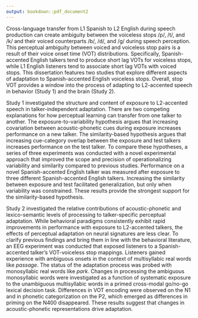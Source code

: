 ```yaml
---
output: bookdown::pdf_document2
---
```


Cross-language transfer from L1 Spanish to L2 English during speech production can create ambiguity between the voiceless stops /p/, /t/, and /k/ and their voiced counterparts /b/, /d/, and /g/ during speech perception.
This perceptual ambiguity between voiced and voiceless stop pairs is a result of their voice onset time (VOT) distributions.
Specifically, Spanish-accented English talkers tend to produce short lag VOTs for voiceless stops, while L1 English listeners tend to associate short lag VOTs with voiced stops.
This dissertation features two studies that explore different aspects of adaptation to Spanish-accented English voiceless stops.
Overall, stop VOT provides a window into the process of adapting to L2-accented speech in behavior (Study 1) and the brain (Study 2).

Study 1 investigated the structure and content of exposure to L2-accented speech in talker-independent adaptation.
There are two competing explanations for how perceptual learning can transfer from one talker to another.
The exposure-to-variability hypothesis argues that increasing covariation between acoustic-phonetic cues during exposure increases performance on a new talker.
The similarity-based hypothesis argues that increasing cue-category overlap between the exposure and test talkers increases performance on the test talker.
To compare these hypotheses, a series of three experiments was conducted with a novel experimental approach that improved the scope and precision of operationalizing variability and similarity compared to previous studies.
Performance on a novel Spanish-accented English talker was measured after exposure to three different Spanish-accented English talkers.
Increasing the similarity between exposure and test facilitated generalization, but only when variability was constrained.
These results provide the strongest support for the similarity-based hypothesis.

Study 2 investigated the relative contributions of acoustic-phonetic and lexico-semantic levels of processing to talker-specific perceptual adaptation.
While behavioral paradigms consistently exhibit rapid improvements in performance with exposure to L2-accented talkers, the effects of perceptual adaptation on neural signatures are less clear.
To clarify previous findings and bring them in line with the behavioral literature, an EEG experiment was conducted that exposed listeners to a Spanish-accented talker’s VOT-voiceless stop mappings.
Listeners gained experience with ambiguous onsets in the context of multisyllabic real words like *passage*. 
The status of the adaptation process was probed with monosyllabic real words like *park*.
Changes in processing the ambiguous monosyllabic words were investigated as a function of systematic exposure to the unambiguous multisyllabic words in a primed cross-modal go/no-go lexical decision task.
Differences in VOT encoding were observed on the N1 and in phonetic categorization on the P2, which emerged as differences in priming on the N400 disappeared.
These results suggest that changes in acoustic-phonetic representations drive adaptation.
